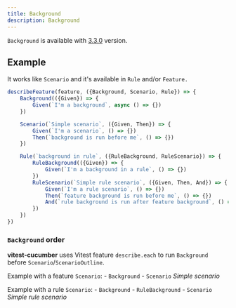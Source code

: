 ```yaml
---
title: Background
description: Background
---
```


`Background` is available with [3.3.0](https://github.com/amiceli/vitest-cucumber/releases/tag/v3.3.0) version.

## Example

It works like `Scenario` and it's available in `Rule` and/or `Feature.`

~~~javascript filename="index.js"
describeFeature(feature, ({Background, Scenario, Rule}) => {
    Background(({Given}) => {
        Given(`I'm a background`, async () => {})
    })

    Scenario(`Simple scenario`, ({Given, Then}) => {
        Given(`I'm a scenario`, () => {})
        Then(`background is run before me`, () => {})
    })

    Rule(`background in rule`, ({RuleBackground, RuleScenario}) => {
        RuleBackground(({Given}) => {
            Given(`I'm a background in a rule`, () => {})
        })
        RuleScenario(`Simple rule scenario`, ({Given, Then, And}) => {
            Given(`I'm a rule scenario`, () => {})
            Then(`feature background is run before me`, () => {})
            And(`rule background is run after feature background`, () => {})
        })
    })
})
~~~

### `Background` order

**vitest-cucumber** uses Vitest feature `describe.each` to run `Background` before `Scenario`/`ScenarioOutline`.

Example with a feature `Scenario`:
    - `Background`
    - `Scenario` *Simple scenario*

Example with a rule `Scenario`: 
    - `Background`
    - `RuleBackground`
    - `Scenario` *Simple rule scenario*